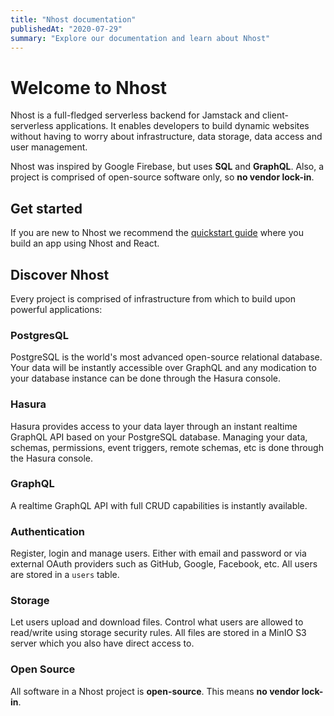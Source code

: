 ```yaml
---
title: "Nhost documentation"
publishedAt: "2020-07-29"
summary: "Explore our documentation and learn about Nhost"
---
```


# Welcome to Nhost

Nhost is a full-fledged serverless backend for Jamstack and client-serverless applications. It enables developers to build dynamic websites without having to worry about infrastructure, data storage, data access and user management.

Nhost was inspired by Google Firebase, but uses **SQL** and **GraphQL**. Also, a project is comprised of open-source software only, so **no vendor lock-in**.

## Get started

If you are new to Nhost we recommend the [quickstart guide](/quick-start/setup) where you build an app using Nhost and React.

## Discover Nhost

Every project is comprised of infrastructure from which to build upon powerful applications:

### PostgresQL

PostgreSQL is the world's most advanced open-source relational database. Your data will be instantly accessible over GraphQL and any modication to your database instance can be done through the Hasura console.


### Hasura

Hasura provides access to your data layer through an instant realtime GraphQL API based on your PostgreSQL database. Managing your data, schemas, permissions, event triggers, remote schemas, etc is done through the Hasura console.

### GraphQL

A realtime GraphQL API with full CRUD capabilities is instantly available.

### Authentication

Register, login and manage users. Either with email and password or via external OAuth providers such as GitHub, Google, Facebook, etc. All users are stored in a `users` table.

### Storage

Let users upload and download files. Control what users are allowed to read/write using storage security rules. All files are stored in a MinIO S3 server which you also have direct access to.

### Open Source

All software in a Nhost project is **open-source**. This means **no vendor lock-in**.
